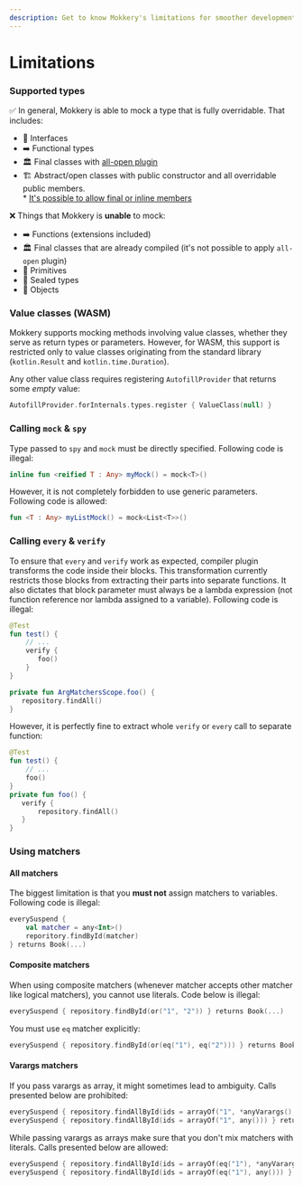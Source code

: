 ```yaml
---
description: Get to know Mokkery's limitations for smoother development!
---
```

# Limitations

### Supported types

✅ In general, Mokkery is able to mock a type that is fully overridable. That includes:
* 🧩 Interfaces 
* ➡️ Functional types 
* 🏛️ Final classes with [all-open plugin](./Guides/Mocking#final-classes)
* 🏗️ Abstract/open classes with public constructor and all overridable public members.\
\* [It's possible to allow final or inline members](./Guides/Mocking#abstractopen-class-with-final-members)

❌ Things that Mokkery is **unable** to mock:
* ➡️ Functions (extensions included)
* 🏛️ Final classes that are already compiled (it's not possible to apply `all-open` plugin)
* 🔢 Primitives
* 🔐 Sealed types
* 🗽 Objects

### Value classes (WASM)

Mokkery supports mocking methods involving value classes, whether they serve as return types or parameters.
However, for WASM, this support is restricted only to value classes originating from the standard library
(`kotlin.Result` and `kotlin.time.Duration`).

Any other value class requires registering `AutofillProvider` that returns some *empty* value:
```kotlin
AutofillProvider.forInternals.types.register { ValueClass(null) }
```

### Calling `mock` & `spy`

Type passed to `spy` and `mock` must be directly specified. Following code is illegal:

```kotlin
inline fun <reified T : Any> myMock() = mock<T>()
```
 However, it is not completely forbidden to use generic parameters. Following code is allowed:
 
```kotlin
fun <T : Any> myListMock() = mock<List<T>>()
```

### Calling `every` & `verify`

To ensure that `every` and `verify` work as expected, compiler plugin transforms the code inside their blocks. This 
transformation currently restricts those blocks from extracting their parts into separate functions. It also dictates that block 
parameter must always be a lambda expression (not function reference nor lambda assigned to a variable). Following code is illegal:

```kotlin
@Test
fun test() {
    // ...
    verify {
       foo()
    }
}

private fun ArgMatchersScope.foo() {
   repository.findAll()
}
```

However, it is perfectly fine to extract whole `verify` or `every` call to separate function:

```kotlin
@Test
fun test() {
    // ...
    foo()
}
private fun foo() {
   verify {
       repository.findAll()
   }
}
```

### Using matchers

#### All matchers

The biggest limitation is that you **must not** assign matchers to variables. Following code is illegal:

```kotlin
everySuspend {
    val matcher = any<Int>()
    reporitory.findById(matcher)
} returns Book(...)
```

#### Composite matchers

When using composite matchers (whenever matcher accepts other matcher like logical matchers), you cannot use literals. Code below is illegal:

```kotlin
everySuspend { repository.findById(or("1", "2")) } returns Book(...)
```
You must use `eq` matcher explicitly:
```kotlin
everySuspend { repository.findById(or(eq("1"), eq("2"))) } returns Book(...)
```

#### Varargs matchers

If you pass varargs as array, it might sometimes lead to ambiguity. Calls presented below are prohibited:

```kotlin
everySuspend { repository.findAllById(ids = arrayOf("1", *anyVarargs(), "3")) } returns emptyList()
everySuspend { repository.findAllById(ids = arrayOf("1", any())) } returns emptyList()
```

While passing varargs as arrays make sure that you don't mix matchers with literals. Calls presented below are allowed:

```kotlin
everySuspend { repository.findAllById(ids = arrayOf(eq("1"), *anyVarargs(), eq("3"))) } returns emptyList()
everySuspend { repository.findAllById(ids = arrayOf(eq("1"), any())) } returns emptyList()
```
